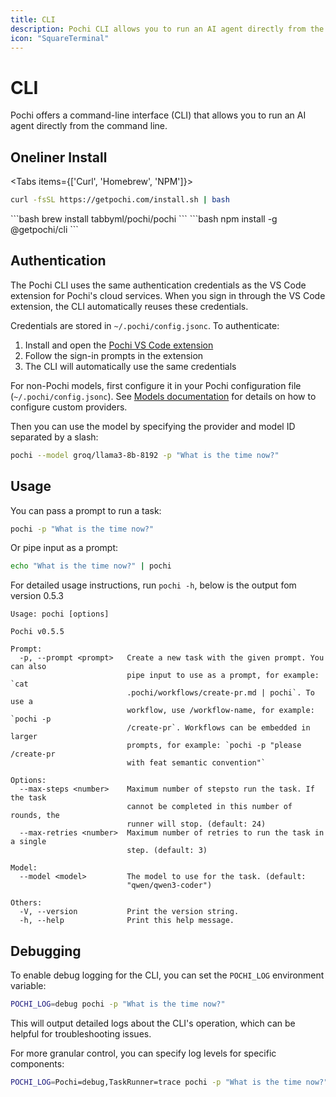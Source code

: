 ```yaml
---
title: CLI
description: Pochi CLI allows you to run an AI agent directly from the command line.
icon: "SquareTerminal"
---
```


# CLI

Pochi offers a command-line interface (CLI) that allows you to run an AI agent directly from the command line.

## Oneliner Install

<Tabs items={['Curl', 'Homebrew', 'NPM']}>
  <Tab value="Curl">
  ```bash
  curl -fsSL https://getpochi.com/install.sh | bash
   ```
  </Tab>
  <Tab value="Homebrew">
  ```bash
  brew install tabbyml/pochi/pochi
  ```
  </Tab>
  <Tab value="NPM">
  ```bash
  npm install -g @getpochi/cli
  ```
  </Tab>
</Tabs>

## Authentication

The Pochi CLI uses the same authentication credentials as the VS Code extension for Pochi's cloud services. When you sign in through the VS Code extension, the CLI automatically reuses these credentials.

Credentials are stored in `~/.pochi/config.jsonc`. To authenticate:

1. Install and open the [Pochi VS Code extension](https://marketplace.visualstudio.com/items?itemName=TabbyML.pochi)
2. Follow the sign-in prompts in the extension
3. The CLI will automatically use the same credentials

For non-Pochi models, first configure it in your Pochi configuration file (`~/.pochi/config.jsonc`). See [Models documentation](./models.mdx) for details on how to configure custom providers.

Then you can use the model by specifying the provider and model ID separated by a slash:

```bash
pochi --model groq/llama3-8b-8192 -p "What is the time now?"
```


## Usage

You can pass a prompt to run a task:

```bash
pochi -p "What is the time now?"
```

Or pipe input as a prompt:

```bash
echo "What is the time now?" | pochi
```

For detailed usage instructions, run `pochi -h`, below is the output fom version 0.5.3

```
Usage: pochi [options]

Pochi v0.5.5

Prompt:
  -p, --prompt <prompt>   Create a new task with the given prompt. You can also
                          pipe input to use as a prompt, for example: `cat
                          .pochi/workflows/create-pr.md | pochi`. To use a
                          workflow, use /workflow-name, for example: `pochi -p
                          /create-pr`. Workflows can be embedded in larger
                          prompts, for example: `pochi -p "please /create-pr
                          with feat semantic convention"`

Options:
  --max-steps <number>    Maximum number of stepsto run the task. If the task
                          cannot be completed in this number of rounds, the
                          runner will stop. (default: 24)
  --max-retries <number>  Maximum number of retries to run the task in a single
                          step. (default: 3)

Model:
  --model <model>         The model to use for the task. (default:
                          "qwen/qwen3-coder")

Others:
  -V, --version           Print the version string.
  -h, --help              Print this help message.
```

## Debugging

To enable debug logging for the CLI, you can set the `POCHI_LOG` environment variable:

```bash
POCHI_LOG=debug pochi -p "What is the time now?"
```

This will output detailed logs about the CLI's operation, which can be helpful for troubleshooting issues.

For more granular control, you can specify log levels for specific components:

```bash
POCHI_LOG=Pochi=debug,TaskRunner=trace pochi -p "What is the time now?"
```